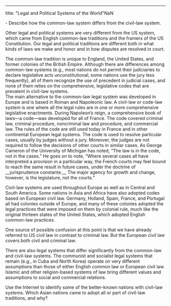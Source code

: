 ---
title: "Legal and Political Systems of the World"NaN<div className="content-chunk" data-subsection-id = "Learning-Objectives-172t">
<info title="LEARNING OBJECTIVES">- Describe how the common-law system differs from the civil-law system.</info>

Other legal and political systems are very different from the US system, which came from English common-law traditions and the framers of the US Constitution. Our legal and political traditions are different both in what kinds of laws we make and honor and in how disputes are resolved in court.
</div>
<div className="content-chunk" data-subsection-id = "Comparing-Common-Law-Systems-with-Other-Legal-Systems-173t">
The common-law tradition is unique to England, the United States, and former colonies of the British Empire. Although there are differences among common-law systems (e.g., most nations do not permit their judiciaries to declare legislative acts unconstitutional; some nations use the jury less frequently), all of them recognize the use of precedent in judicial cases, and none of them relies on the comprehensive, legislative codes that are prevalent in civil-law systems.
</div>
<div className="content-chunk" data-subsection-id = "Civil-Law-Systems-174t">
The main alternative to the common-law legal system was developed in Europe and is based in Roman and Napoleonic law. A civil-law or code-law system is one where all the legal rules are in one or more comprehensive legislative enactments. During Napoleon’s reign, a comprehensive book of laws—a code—was developed for all of France. The code covered criminal law, criminal procedure, noncriminal law and procedure, and commercial law. The rules of the code are still used today in France and in other continental European legal systems. The code is used to resolve particular cases, usually by judges without a jury. Moreover, the judges are not required to follow the decisions of other courts in similar cases. As George Cameron of the University of Michigan has noted, “The law is in the code, not in the cases.” He goes on to note, “Where several cases all have interpreted a provision in a particular way, the French courts may feel bound to reach the same result in future cases, under the doctrine of __jurisprudence constante.__ The major agency for growth and change, however, is the legislature, not the courts.”

Civil-law systems are used throughout Europe as well as in Central and South America. Some nations in Asia and Africa have also adopted codes based on European civil law. Germany, Holland, Spain, France, and Portugal all had colonies outside of Europe, and many of these colonies adopted the legal practices that were imposed on them by colonial rule, much like the original thirteen states of the United States, which adopted English common-law practices.

One source of possible confusion at this point is that we have already referred to US civil law in contrast to criminal law. But the European civil law covers both civil and criminal law.

There are also legal systems that differ significantly from the common-law and civil-law systems. The communist and socialist legal systems that remain (e.g., in Cuba and North Korea) operate on very different assumptions than those of either English common law or European civil law. Islamic and other religion-based systems of law bring different values and assumptions to social and commercial relations.
</div>
<div className="content-chunk" data-subsection-id = "Exercises-175t">
<callout>Use the Internet to identify some of the better-known nations with civil-law systems. Which Asian nations came to adopt all or part of civil-law traditions, and why?</callout>
</div>
